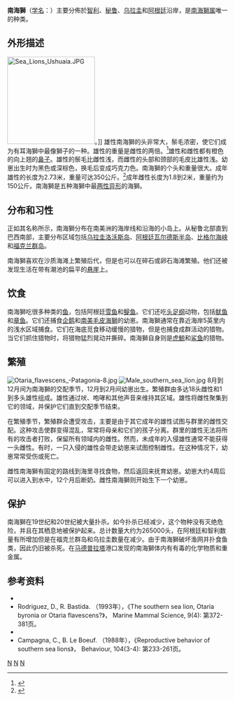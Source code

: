 {{Speciesbox
| taxon = Otaria flavescens
| binomial_authority = (Shaw, 1800)
| status = LR/lc
| status_system = iucn2.3
| image = Mähnenrobben (auch Südamerikanischer Seelöwe - Otaria flavescens) (Peninsula de Valdes, Jan 1984).jpg
| parent_authority = [[弗朗索瓦·佩龙|Péron]], 1816
| range_map=Otaria flavescens distribution.png
| range_map_caption=
}}
'''南海獅'''（[[学名|学名]]：''{{lang|la|Otaria flavescens}}''）主要分佈於[[智利|智利]]、[[秘鲁|秘鲁]]、[[乌拉圭|乌拉圭]]和[[阿根廷|阿根廷]]沿岸，是[[南海獅属|南海獅属]]唯一的种类。

== 外形描述 ==
[[File:Sea_Lions_Ushuaia.JPG|200px]]。]]
雄性南海獅的头非常大，鬃毛浓密，使它们成为有耳海獅中最像獅子的一种。雄性的重量是雌性的两倍。<ref name="Animal">{{cite book |last=Kindersley |first= Dorling |year=2001,2005 |title=《Animal》 |url=https://archive.org/details/animalencycloped00barb |location=New York City |publisher=DK Publishing |isbn=0-7894-7764-5}}</ref>雄性和雌性都有橙色的向上翘的[[鼻子|鼻子]]。雄性的鬃毛比雌性浅，而雌性的头部和颈部的毛皮比雄性浅。幼崽出生时为黑色或深棕色，换毛后变成巧克力色。南海獅的个头和重量很大。成年雄性的长度为2.73米，重量可达350公斤。<ref>{{Cite web |url=http://www.theanimalfiles.com/mammals/seals_sea_lions/south_american_sea_lion.html |title=《South American Sea Lion》 |access-date=2008-10-27 |archive-date=2020-08-20 |archive-url=https://web.archive.org/web/20200820153405/http://www.theanimalfiles.com/mammals/seals_sea_lions/south_american_sea_lion.html |dead-url=no }}</ref>成年雌性长度为1.8到2米，重量约为150公斤。南海獅是五种海獅中最[[两性异形|两性异形]]的海獅。

== 分布和习性 ==
正如其名称所示，南海獅分布在南美洲的海岸线和沿海的小岛上。从秘鲁北部直到巴西南部，主要分布区域包括[[乌拉圭|乌拉圭]][[洛沃斯岛_(乌拉圭)|洛沃斯岛]]、[[阿根廷|阿根廷]][[瓦尔德斯半岛|瓦尔德斯半岛]]、[[比格尔海峡|比格尔海峡]]和[[福克兰群岛|福克兰群岛]]。

南海獅喜欢在沙质海滩上繁殖后代，但是也可以在碎石或卵石海滩繁殖。他们还被发现生活在带有潮池的扁平的[[悬崖|悬崖]]上。

== 饮食 ==
南海獅吃很多种类的[[鱼|鱼]]，包括阿根廷[[雪鱼|雪鱼]]和[[鳀科|鳀鱼]]。它们还吃[[头足纲|头足纲]]动物，包括[[鱿鱼|鱿鱼]]和[[章鱼|章鱼]]。它们还捕食[[企鹅|企鹅]]和[[南美毛皮海獅|南美毛皮海獅]]的幼崽。南海獅通常在靠近海岸5英里内的浅水区域捕食。它们在海底觅食移动缓慢的猎物，但是也捕食成群活动的猎物。当它们抓住猎物时，将猎物猛烈晃动并撕碎。南海獅自身则是[[虎鯨|虎鯨]]和[[鲨鱼|鲨鱼]]的猎物。

== 繁殖 ==
[[File:Otaria_flavescens_-Patagonia-8.jpg|thumb]]
[[File:Male_southern_sea_lion.jpg|right]]
8月到12月间为南海獅的交配季节，12月到2月间幼崽出生。繁殖群由多达18头雌性和1到多头雄性组成。雄性通过吠、咆哮和其他声音来维持其区域。雄性将雌性聚集到它的领域，并保护它们直到交配季节结束。

在繁殖季节，繁殖群会遭受攻击，主要是由于其它成年的雄性试图与群里的雌性交配。这种攻击使群变得混乱，常常将母亲和它们的孩子分离。群里的雄性无法将所有的攻击者打败，保留所有领域内的雌性。然而，未成年的入侵雄性通常不能获得一头雌性。有时，一只入侵的雄性会带走幼崽来试图控制雌性。在这种情况下，幼崽常常受伤或死亡。

雌性南海獅有固定的路线到海里寻找食物，然后返回来抚育幼崽。幼崽大约4周后可以进入到水中，12个月后断奶。雌性南海獅则开始生下一个幼崽。

== 保护 ==
南海獅在19世纪和20世纪被大量扑杀。如今扑杀已经减少，这个物种没有灭绝危险，并且在其栖息地被保护起来。总计数量大约为265000头，在阿根廷和智利数量有所增加但是在福克兰群岛和乌拉圭数量在减少。由于南海獅破坏渔网并扑食鱼类，因此仍旧被杀死。在[[马德普拉塔|马德普拉塔]]港口发现的南海獅体内有有毒的化学物质和重金属。

== 参考资料 ==
{{reflist}}
* {{IUCN2006|assessors=Seal Specialist Group|year=1996|id=41665|title=Otaria flavescens|downloaded=2006年5月12日}}
* Rodriguez, D., R. Bastida. （1993年），《The southern sea lion, Otaria byronia or Otaria flavescens?》， Marine Mammal Science, 9(4): 第372-381页。
* {{ITIS|ID=180619|taxon=''Otaria flavescens''}}
* Campagna, C., B. Le Boeuf. （1988年），《Reproductive behavior of southern sea lions》， Behaviour, 104(3-4): 第233-261页。
{{泛鰭足類|O.}}
{{Taxonbar|from=Q333649}}

[[Category:海獅亞科|N]]
[[Category:南美洲哺乳動物|N]]
[[Category:_1800年描述的动物|N]]